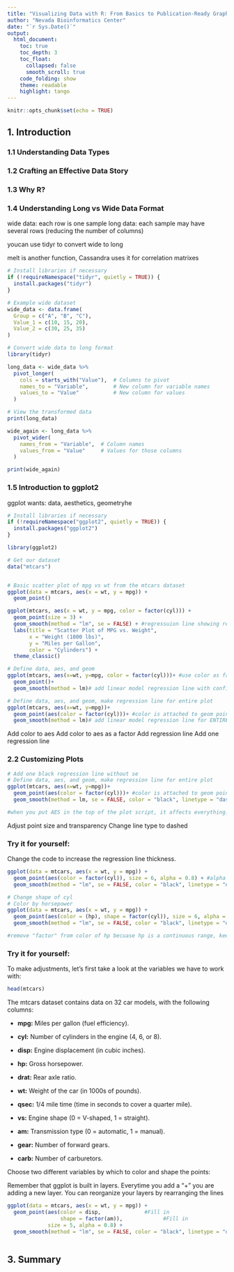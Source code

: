 ```yaml
---
title: "Visualizing Data with R: From Basics to Publication-Ready Graphics--Part 1"
author: "Nevada Bioinformatics Center"
date: "`r Sys.Date()`"
output: 
  html_document:
    toc: true
    toc_depth: 3
    toc_float: 
      collapsed: false
      smooth_scroll: true
    code_folding: show
    theme: readable
    highlight: tango
---
```


```r
knitr::opts_chunk$set(echo = TRUE)
```

## 1. Introduction


### 1.1 Understanding Data Types


### 1.2 Crafting an Effective Data Story


### 1.3 Why R?


### 1.4 Understanding Long vs Wide Data Format

wide data: each row is one sample
long data: each sample may have several rows (reducing the number of columns)

youcan use tidyr to convert wide to long

melt is another function, Cassandra uses it for correlation matrixes


```r

# Install libraries if necessary
if (!requireNamespace("tidyr", quietly = TRUE)) {
  install.packages("tidyr")
}

# Example wide dataset
wide_data <- data.frame(
  Group = c("A", "B", "C"),
  Value_1 = c(10, 15, 20),
  Value_2 = c(30, 25, 35)
)

# Convert wide data to long format
library(tidyr)

long_data <- wide_data %>%
  pivot_longer(
    cols = starts_with("Value"),  # Columns to pivot
    names_to = "Variable",        # New column for variable names
    values_to = "Value"           # New column for values
  )

# View the transformed data
print(long_data)

```


```r
wide_again <- long_data %>%
  pivot_wider(
    names_from = "Variable",  # Column names
    values_from = "Value"     # Values for those columns
  )

print(wide_again)

```


### 1.5 Introduction to ggplot2

ggplot wants: data, aesthetics, geometryhe


```r
# Install libraries if necessary
if (!requireNamespace("ggplot2", quietly = TRUE)) {
  install.packages("ggplot2")
}

library(ggplot2)

# Get our dataset
data("mtcars")



```

```r

# Basic scatter plot of mpg vs wt from the mtcars dataset 
ggplot(data = mtcars, aes(x = wt, y = mpg)) +
  geom_point()

```



```r
ggplot(mtcars, aes(x = wt, y = mpg, color = factor(cyl))) +
  geom_point(size = 3) +
  geom_smooth(method = "lm", se = FALSE) + #regressuion line showing relationshing between x and y
  labs(title = "Scatter Plot of MPG vs. Weight",
       x = "Weight (1000 lbs)",
       y = "Miles per Gallon",
       color = "Cylinders") +
  theme_classic()

```


```r
# Define data, aes, and geom
ggplot(mtcars, aes(x=wt, y=mpg, color = factor(cyl)))+ #use color as factor to see each cylinder as a discrete variable use "factor"
  geom_point()+
  geom_smooth(method = lm)# add linear model regression line with confidence intervals for each color type

# Define data, aes, and geom, make regression line for entire plot
ggplot(mtcars, aes(x=wt, y=mpg))+
  geom_point(aes(color = factor(cyl)))+ #color is attached to geom point so it doesn't affect the line
  geom_smooth(method = lm)# add linear model regression line for ENTIRE DATA SET


```

Add color to aes
Add color to aes as a factor
Add regression line
Add one regression line

### 2.2 Customizing Plots


```r
# Add one black regression line without se
# Define data, aes, and geom, make regression line for entire plot
ggplot(mtcars, aes(x=wt, y=mpg))+
  geom_point(aes(color = factor(cyl)))+ #color is attached to geom point so it doesn't affect the line
  geom_smooth(method = lm, se = FALSE, color = "black", linetype = "dashed")

#when you put AES in the top of the plot script, it affects everything. 

```

Adjust point size and transparency
Change line type to dashed



### Try it for yourself: 

Change the code to increase the regression line thickness.

```r

ggplot(data = mtcars, aes(x = wt, y = mpg)) +
  geom_point(aes(color = factor(cyl)), size = 6, alpha = 0.8) + #alpha = transparency
  geom_smooth(method = "lm", se = FALSE, color = "black", linetype = "dashed", linewidth = .5 )

```




```r

# Change shape of cyl
# Color by horsepower
ggplot(data = mtcars, aes(x = wt, y = mpg)) +
  geom_point(aes(color = (hp), shape = factor(cyl)), size = 6, alpha = 0.8) + #alpha = transparency
  geom_smooth(method = "lm", se = FALSE, color = "black", linetype = "dashed", linewidth = .5 )

#remove "factor" from color of hp becuase hp is a continuous range, keep cyl as a foctor for shape differentiation

```


### Try it for yourself:
 
 
To make adjustments, let's first take a look at the variables we have to work with:
 
```r
head(mtcars)
```

The mtcars dataset contains data on 32 car models, with the following columns:

- **mpg:** Miles per gallon (fuel efficiency).

- **cyl:** Number of cylinders in the engine (4, 6, or 8).

- **disp:** Engine displacement (in cubic inches).

- **hp:** Gross horsepower.

- **drat:** Rear axle ratio.

- **wt:** Weight of the car (in 1000s of pounds).

- **qsec:** 1/4 mile time (time in seconds to cover a quarter mile).

- **vs:** Engine shape (0 = V-shaped, 1 = straight).

- **am:** Transmission type (0 = automatic, 1 = manual).

- **gear:** Number of forward gears.

- **carb:** Number of carburetors.
 
 
 Choose two different variables by which to color and shape the points:
 
 Remember that ggplot is built in layers. Everytime you add a "+" you are adding a new layer. 
 You can reorganize your layers by rearranging the lines
 
 
```r

ggplot(data = mtcars, aes(x = wt, y = mpg)) +
  geom_point(aes(color = disp,              #Fill in 
                 shape = factor(am)),             #Fill in
             size = 5, alpha = 0.8) +
  geom_smooth(method = "lm", se = FALSE, color = "black", linetype = "dashed")



```


## 3. Summary
